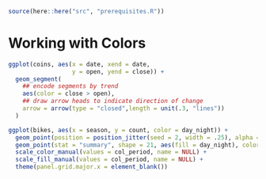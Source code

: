 ```r
source(here::here("src", "prerequisites.R"))
```

# Working with Colors {#working-with-colors}

```r
ggplot(coins, aes(x = date, xend = date, 
                  y = open, yend = close)) +
  geom_segment(
    ## encode segments by trend
    aes(color = close > open),
    ## draw arrow heads to indicate direction of change 
    arrow = arrow(type = "closed",length = unit(.3, "lines"))
  )
```

```r
ggplot(bikes, aes(x = season, y = count, color = day_night)) +
  geom_point(position = position_jitter(seed = 2, width = .25), alpha = .3, shape = 16, size = 2) +
  geom_point(stat = "summary", shape = 21, aes(fill = day_night), color = "black", stroke = .6, size = 4) +
  scale_color_manual(values = col_period, name = NULL) +
  scale_fill_manual(values = col_period, name = NULL) +
  theme(panel.grid.major.x = element_blank())
```

